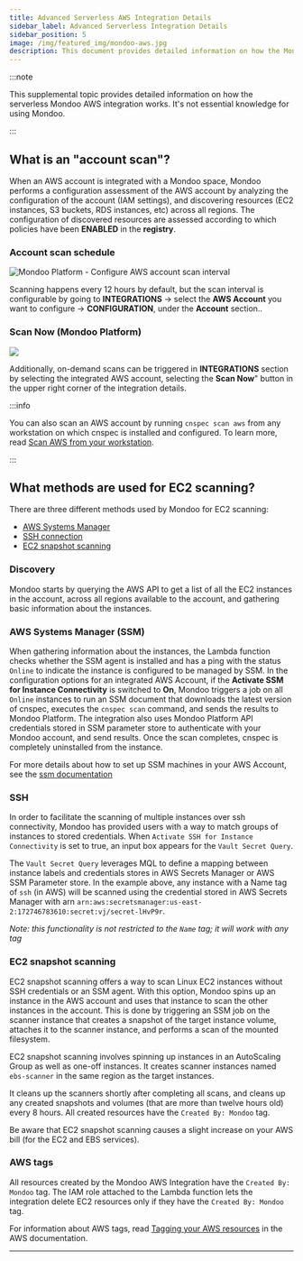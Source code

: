 ```yaml
---
title: Advanced Serverless AWS Integration Details
sidebar_label: Advanced Serverless Integration Details
sidebar_position: 5
image: /img/featured_img/mondoo-aws.jpg
description: This document provides detailed information on how the Mondoo AWS integration works.
---
```


:::note

This supplemental topic provides detailed information on how the serverless Mondoo AWS integration works. It's not essential knowledge for using Mondoo.

:::

## What is an "account scan"?

When an AWS account is integrated with a Mondoo space, Mondoo performs a configuration assessment of the AWS account by analyzing the configuration of the account (IAM settings), and discovering resources (EC2 instances, S3 buckets, RDS instances, etc) across all regions. The configuration of discovered resources are assessed according to which policies have been **ENABLED** in the **registry**.

### Account scan schedule

![Mondoo Platform - Configure AWS account scan interval](/img/platform/infra/cloud/aws/aws-configure-scan-schedule.png)

Scanning happens every 12 hours by default, but the scan interval is configurable by going to **INTEGRATIONS** -> select the **AWS Account** you want to configure -> **CONFIGURATION**, under the **Account** section..

### Scan Now (Mondoo Platform)

![](/img/platform/infra/cloud/aws/integration-scan-now.png)

Additionally, on-demand scans can be triggered in **INTEGRATIONS** section by selecting the integrated AWS account, selecting the **Scan Now**" button in the upper right corner of the integration details.

:::info

You can also scan an AWS account by running `cnspec scan aws` from any workstation on which cnspec is installed and configured. To learn more, read [Scan AWS from your workstation](/platform/infra/cloud/aws/aws-workstation-scan/).

:::

## What methods are used for EC2 scanning?

There are three different methods used by Mondoo for EC2 scanning:

- [AWS Systems Manager](#aws-systems-manager-ssm)
- [SSH connection](#ssh)
- [EC2 snapshot scanning](#ec2-snapshot-scanning)

### Discovery

Mondoo starts by querying the AWS API to get a list of all the EC2 instances in the account, across all regions available to the account, and gathering basic information about the instances.

### AWS Systems Manager (SSM)

When gathering information about the instances, the Lambda function checks whether the SSM agent is installed and has a ping with the status `Online` to indicate the instance is configured to be managed by SSM. In the configuration options for an integrated AWS Account, if the **Activate SSM for Instance Connectivity** is switched to **On**, Mondoo triggers a job on all `Online` instances to run an SSM document that downloads the latest version of cnspec, executes the `cnspec scan` command, and sends the results to Mondoo Platform. The integration also uses Mondoo Platform API credentials stored in SSM parameter store to authenticate with your Mondoo account, and send results. Once the scan completes, cnspec is completely uninstalled from the instance.

For more details about how to set up SSM machines in your AWS Account, see the [ssm documentation](https://docs.aws.amazon.com/systems-manager/index.html)

### SSH

In order to facilitate the scanning of multiple instances over ssh connectivity, Mondoo has provided users with a way to match groups of instances to stored credentials. When `Activate SSH for Instance Connectivity` is set to true, an input box appears for the `Vault Secret Query`.

The `Vault Secret Query` leverages MQL to define a mapping between instance labels and credentials stores in AWS Secrets Manager or AWS SSM Parameter store. In the example above, any instance with a Name tag of `ssh` (in AWS) will be scanned using the credential stored in AWS Secrets Manager with arn `arn:aws:secretsmanager:us-east-2:172746783610:secret:vj/secret-lHvP9r`.

_Note: this functionality is not restricted to the `Name` tag; it will work with any tag_

### EC2 snapshot scanning

EC2 snapshot scanning offers a way to scan Linux EC2 instances without SSH credentials or an SSM agent.
With this option, Mondoo spins up an instance in the AWS account and uses that instance to scan the other instances in the account. This is done by triggering an SSM job on the scanner instance that creates a snapshot of the target instance volume, attaches it to the scanner instance, and performs a scan of the mounted filesystem.

EC2 snapshot scanning involves spinning up instances in an AutoScaling Group as well as one-off instances. It creates scanner instances named `ebs-scanner` in the same region as the target instances.

It cleans up the scanners shortly after completing all scans, and cleans up any created snapshots and volumes (that are more than twelve hours old) every 8 hours. All created resources have the `Created By: Mondoo` tag.

Be aware that EC2 snapshot scanning causes a slight increase on your AWS bill (for the EC2 and EBS services).

### AWS tags

All resources created by the Mondoo AWS Integration have the `Created By: Mondoo` tag. The IAM role attached to the Lambda function lets the integration delete EC2 resources only if they have the `Created By: Mondoo` tag.

For information about AWS tags, read [Tagging your AWS resources](https://docs.aws.amazon.com/tag-editor/latest/userguide/tagging.html) in the AWS documentation.

---
